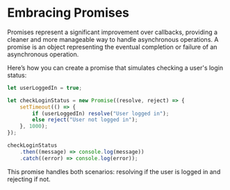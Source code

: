 # Embracing Promises

Promises represent a significant improvement over callbacks, providing a cleaner and more manageable way to handle asynchronous operations. A promise is an object representing the eventual completion or failure of an asynchronous operation.

Here’s how you can create a promise that simulates checking a user's login status:

```javascript
let userLoggedIn = true;

let checkLoginStatus = new Promise((resolve, reject) => {
    setTimeout(() => {
        if (userLoggedIn) resolve("User logged in");
        else reject("User not logged in");
    }, 1000);
});

checkLoginStatus
    .then((message) => console.log(message))
    .catch((error) => console.log(error));
```

This promise handles both scenarios: resolving if the user is logged in and rejecting if not.
